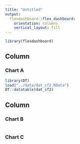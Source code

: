 ```yaml
---
title: "Untitled"
output: 
  flexdashboard::flex_dashboard:
    orientation: columns
    vertical_layout: fill
---
```


```r
library(flexdashboard)
```

Column {data-width=650}
-----------------------------------------------------------------------

### Chart A

```r
library(DT)
load("../data/dat_cf2.RData")
DT::datatable(dat_cf2)
```

Column {data-width=350}
-----------------------------------------------------------------------

### Chart B

```r

```

### Chart C

```r

```

